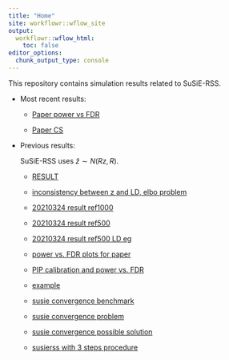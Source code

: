 ```yaml
---
title: "Home"
site: workflowr::wflow_site
output:
  workflowr::wflow_html:
    toc: false
editor_options:
  chunk_output_type: console
---
```


This repository contains simulation results related to SuSiE-RSS.

+ Most recent results: 
  
    - [Paper power vs FDR](power_vs_fdr.html)
    
    - [Paper CS](cs_plot.html)

+ Previous results:
    
    SuSiE-RSS uses $\hat{z} \sim N(R z, R)$.
    
    - [RESULT](susierss_ukb_20210324.html)
    
    - [inconsistency between z and LD, elbo
	   problem](susierss_notconsistent_elbo.html)
    
    - [20210324 result ref1000](susierss_ukb_20210324_ref1000.html)

    - [20210324 result ref500](susierss_ukb_20210324_ref500.html)
    
    - [20210324 result ref500 LD eg](susierss_ukb_20210324_ref500_ldref.html)

    - [power vs. FDR plots for paper](power_vs_fdr.html)

    - [PIP calibration and power vs. FDR](susierss_ukb_20210218.html)
 
    - [example](susierss_ukb_20210218_example.html)
    
    - [susie convergence benchmark](susie_ukb_20210307_convergence.html)
    
    - [susie convergence problem](susie_convergence_problem.html)
    
    - [susie convergence possible
	   solution](susie_convergence_possible_sol.html)
    
    - [susierss with 3 steps procedure](susierss_3steps_ukb_20210314.html)
